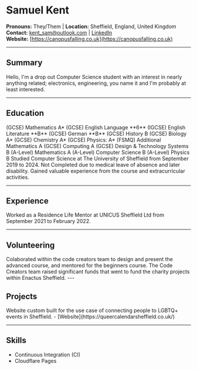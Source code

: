 
# Samuel Kent

**Pronouns:** They/Them | **Location:** Sheffield, England, United Kingdom <br/>
**Contact:** [kent_sam@outlook.com](mailto:kent_sam@outlook.com) | [LinkedIn](www.linkedin.com/in/kent-samuel) <br/>
**Website:** [https://canopusfalling.co.uk](https://canopusfalling.co.uk)

---

## Summary

Hello, I'm a drop out Computer Science student with an interest in nearly anything related; electronics, engineering, you name it and I'm probably at least interested.

---

## Education

<Timeline>
  <TimelineElement
    start="Sep 2008"
    end="Jun 2019"
    title="Bedford Modern School"
  >
  </TimelineElement>
  <TimelineElement start="June 2016">
    <Chip>(GCSE) Mathematics A*</Chip>
  </TimelineElement>
  <TimelineElement start="June 2017">
    <Chip>(GCSE) English Language **6**</Chip>
    <Chip>(IGCSE) English Literature **B**</Chip>
    <Chip>(GCSE) German **B**</Chip>
    <Chip>(GCSE) History B</Chip>
    <Chip>(GCSE) Biology A*</Chip>
    <Chip>(GCSE) Chemistry A*</Chip>
    <Chip>(GCSE) Physics: A*</Chip>
    <Chip>(FSMQ) Additional Mathematics A</Chip>
    <Chip>(GCSE) Computing A</Chip>
    <Chip>(GCSE) Design & Technology Systems B</Chip>
  </TimelineElement>
    <TimelineElement start="June 2019">
    <Chip>(A-Level) Mathematics A</Chip>
    <Chip>(A-Level) Computer Science B</Chip>
    <Chip>(A-Level) Physics B</Chip>
  </TimelineElement>
  <TimelineElement
    start="Sep 2019"
    title="Bachelor of Science (BSC), Computer Science"
  >
    Studied Computer Science at The University of Sheffield from September 2019
    to 2024. Not Completed due to medical leave of absence and later disability.
    Gained valuable experience from the course and extracurricular activities.
  </TimelineElement>
</Timeline>

---

## Experience

<Timeline>
  <TimelineElement
    start="Sep 2021"
    end="Feb 2022"
    title="Residence Life Mentor"
  >
    Worked as a Residence Life Mentor at UNICUS Sheffield Ltd from September
    2021 to February 2022.
  </TimelineElement>
</Timeline>

---

## Volunteering

<Timeline>
  <TimelineElement
    start="Jan 2021"
    end="Jan 2022"
    title="Head Program Developer"
  >
    Colaborated within the code creators team to design and present the advanced
    course, and mentored for the beginners course. The Code Creators team raised
    significant funds that went to fund the charity projects within Enactus
    Sheffield.
  </TimelineElement>
</Timeline>
---

## Projects

<Timeline>
  <TimelineElement start="Jun 2023" end="present" title="Queer Calendar Sheffield">
    Website custom built for the use case of connecting people to LGBTQ+ events
    in Sheffield. - [Website](https://queercalendarsheffield.co.uk/)
  </TimelineElement>
</Timeline>

---

## Skills

- Continuous Integration (CI)
- Cloudflare Pages
